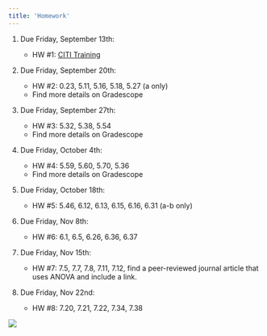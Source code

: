 ```yaml
---
title: 'Homework'
---
```


1.  Due Friday, September 13th:

    -   HW #1: [CITI Training](pdfs/HW 1_CITI Training.pdf)

2.  Due Friday, September 20th:

    -   HW #2: 0.23, 5.11, 5.16, 5.18, 5.27 (a only)
    -   Find more details on Gradescope

3.  Due Friday, September 27th:

    -   HW #3: 5.32, 5.38, 5.54 
    -   Find more details on Gradescope

4.  Due Friday, October 4th:

    -   HW #4: 5.59, 5.60, 5.70, 5.36
    -   Find more details on Gradescope    

5.  Due Friday, October 18th:

    -   HW #5: 5.46, 6.12, 6.13, 6.15, 6.16, 6.31 (a-b only)

6.  Due Friday, Nov 8th:

    -   HW #6: 6.1, 6.5, 6.26, 6.36, 6.37

7.  Due Friday, Nov 15th:

    -   HW #7: 7.5, 7.7, 7.8, 7.11, 7.12, find a peer-reviewed journal article that uses ANOVA and include a link.

8.  Due Friday, Nov 22nd:

    -   HW #8: 7.20, 7.21, 7.22, 7.34, 7.38

<!-- 9.  (Extra credit) Due Thursday, May 9th (3:00 pm): -->

<!--     -   HW #9: 8.1, 8.3, 8.6, 8.12, 8.14 -->

![](https://c.tenor.com/xATuBt2dRhwAAAAM/kitten-cat.gif)
